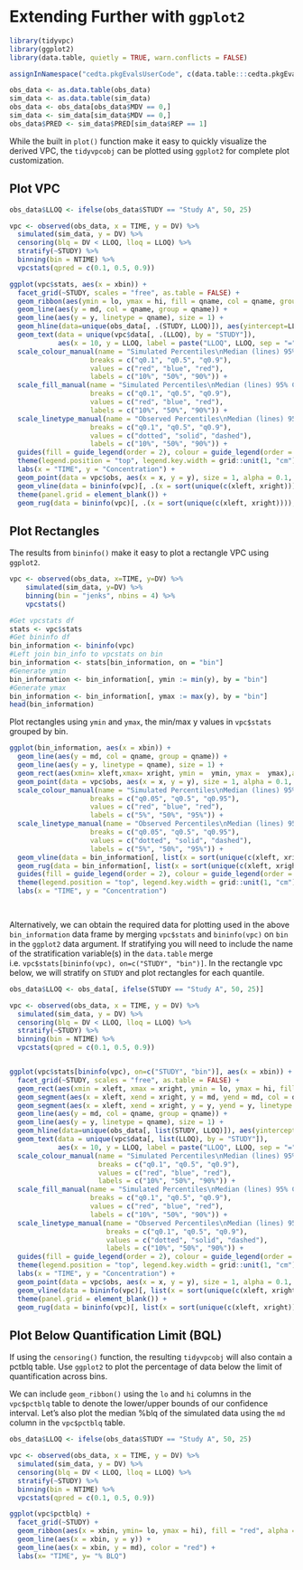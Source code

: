 # Extending Further with `ggplot2` {#ggplot2}

```r
library(tidyvpc)
library(ggplot2)
library(data.table, quietly = TRUE, warn.conflicts = FALSE)

assignInNamespace("cedta.pkgEvalsUserCode", c(data.table:::cedta.pkgEvalsUserCode, "rtvs"), "data.table")

obs_data <- as.data.table(obs_data)
sim_data <- as.data.table(sim_data)
obs_data <- obs_data[obs_data$MDV == 0,]
sim_data <- sim_data[sim_data$MDV == 0,]
obs_data$PRED <- sim_data$PRED[sim_data$REP == 1]
```

While the built in `plot()` function make it easy to quickly visualize the derived VPC, the `tidyvpcobj` can be plotted using `ggplot2` for complete plot customization.

## Plot VPC

```r
obs_data$LLOQ <- ifelse(obs_data$STUDY == "Study A", 50, 25)

vpc <- observed(obs_data, x = TIME, y = DV) %>%
  simulated(sim_data, y = DV) %>%
  censoring(blq = DV < LLOQ, lloq = LLOQ) %>%
  stratify(~STUDY) %>%
  binning(bin = NTIME) %>%
  vpcstats(qpred = c(0.1, 0.5, 0.9))

ggplot(vpc$stats, aes(x = xbin)) + 
  facet_grid(~STUDY, scales = "free", as.table = FALSE) + 
  geom_ribbon(aes(ymin = lo, ymax = hi, fill = qname, col = qname, group = qname),alpha = 0.1, col = NA) + 
  geom_line(aes(y = md, col = qname, group = qname)) +
  geom_line(aes(y = y, linetype = qname), size = 1) + 
  geom_hline(data=unique(obs_data[, .(STUDY, LLOQ)]), aes(yintercept=LLOQ), linetype="dotted", size=1) +
  geom_text(data = unique(vpc$data[, .(LLOQ), by = "STUDY"]), 
            aes(x = 10, y = LLOQ, label = paste("LLOQ", LLOQ, sep = "="), ), vjust = 1, hjust = 1) +
  scale_colour_manual(name = "Simulated Percentiles\nMedian (lines) 95% CI (areas)",
                    breaks = c("q0.1", "q0.5", "q0.9"), 
                    values = c("red", "blue", "red"), 
                    labels = c("10%", "50%", "90%")) + 
  scale_fill_manual(name = "Simulated Percentiles\nMedian (lines) 95% CI (areas)", 
                    breaks = c("q0.1", "q0.5", "q0.9"), 
                    values = c("red", "blue", "red"), 
                    labels = c("10%", "50%", "90%")) + 
  scale_linetype_manual(name = "Observed Percentiles\nMedian (lines) 95% CI (areas)", 
                    breaks = c("q0.1", "q0.5", "q0.9"), 
                    values = c("dotted", "solid", "dashed"), 
                    labels = c("10%", "50%", "90%")) + 
  guides(fill = guide_legend(order = 2), colour = guide_legend(order = 2), linetype = guide_legend(order = 1)) + 
  theme(legend.position = "top", legend.key.width = grid::unit(1, "cm")) + 
  labs(x = "TIME", y = "Concentration") + 
  geom_point(data = vpc$obs, aes(x = x, y = y), size = 1, alpha = 0.1, show.legend = FALSE) + 
  geom_vline(data = bininfo(vpc)[, .(x = sort(unique(c(xleft, xright)))), by = names(vpc$strat)],aes(xintercept = x), size = rel(0.5), col = "gray80") + 
  theme(panel.grid = element_blank()) + 
  geom_rug(data = bininfo(vpc)[, .(x = sort(unique(c(xleft, xright)))), by = names(vpc$strat)],aes(x = x), sides = "t", size = 1)


```


## Plot Rectangles

The results from `bininfo()` make it easy to plot a rectangle VPC using `ggplot2`.

```r
vpc <- observed(obs_data, x=TIME, y=DV) %>%
    simulated(sim_data, y=DV) %>%
    binning(bin = "jenks", nbins = 4) %>%
    vpcstats()

#Get vpcstats df
stats <- vpc$stats
#Get bininfo df
bin_information <- bininfo(vpc)
#Left join bin_info to vpcstats on bin
bin_information <- stats[bin_information, on = "bin"]
#Generate ymin
bin_information <- bin_information[, ymin := min(y), by = "bin"]
#Generate ymax
bin_information <- bin_information[, ymax := max(y), by = "bin"]
head(bin_information)
```


Plot rectangles using `ymin` and `ymax`, the min/max y values in `vpc$stats` grouped by bin.
```r
ggplot(bin_information, aes(x = xbin)) + 
  geom_line(aes(y = md, col = qname, group = qname)) +
  geom_line(aes(y = y, linetype = qname), size = 1) +
  geom_rect(aes(xmin= xleft,xmax= xright, ymin =  ymin, ymax =  ymax),alpha = .1, col = "black", fill = "green") +
  geom_point(data = vpc$obs, aes(x = x, y = y), size = 1, alpha = 0.1, show.legend = FALSE) + 
  scale_colour_manual(name = "Simulated Percentiles\nMedian (lines) 95% CI (areas)",
                    breaks = c("q0.05", "q0.5", "q0.95"), 
                    values = c("red", "blue", "red"), 
                    labels = c("5%", "50%", "95%")) + 
  scale_linetype_manual(name = "Observed Percentiles\nMedian (lines) 95% CI (areas)", 
                    breaks = c("q0.05", "q0.5", "q0.95"), 
                    values = c("dotted", "solid", "dashed"), 
                    labels = c("5%", "50%", "95%")) + 
  geom_vline(data = bin_information[, list(x = sort(unique(c(xleft, xright))))],aes(xintercept = x), size = rel(0.5), col = "gray80") +
  geom_rug(data = bin_information[, list(x = sort(unique(c(xleft, xright))))],aes(x = x), sides = "t", size = 1) +
  guides(fill = guide_legend(order = 2), colour = guide_legend(order = 2), linetype = guide_legend(order = 1)) + 
  theme(legend.position = "top", legend.key.width = grid::unit(1, "cm")) + 
  labs(x = "TIME", y = "Concentration")

      
```

Alternatively, we can obtain the required data for plotting used in the above `bin_information` data frame by merging `vpc$stats` and `bininfo(vpc)` on `bin` in the `ggplot2` data argument.  If stratifying you will need to include the name of the stratification variable(s) in the `data.table` merge i.e. `vpc$stats[bininfo(vpc), on=c("STUDY", "bin")]`. In the rectangle vpc below, we will stratify on `STUDY` and plot rectangles for each quantile.

```r
obs_data$LLOQ <- obs_data[, ifelse(STUDY == "Study A", 50, 25)]

vpc <- observed(obs_data, x = TIME, y = DV) %>%
  simulated(sim_data, y = DV) %>%
  censoring(blq = DV < LLOQ, lloq = LLOQ) %>%
  stratify(~STUDY) %>%
  binning(bin = NTIME) %>%
  vpcstats(qpred = c(0.1, 0.5, 0.9))


ggplot(vpc$stats[bininfo(vpc), on=c("STUDY", "bin")], aes(x = xbin)) + 
  facet_grid(~STUDY, scales = "free", as.table = FALSE) + 
  geom_rect(aes(xmin = xleft, xmax = xright, ymin = lo, ymax = hi, fill = qname, col = qname, group = qname),alpha = 0.1, col = NA) + 
  geom_segment(aes(x = xleft, xend = xright, y = md, yend = md, col = qname, group = qname)) +
  geom_segment(aes(x = xleft, xend = xright, y = y, yend = y, linetype = qname), size = 1) +
  geom_line(aes(y = md, col = qname, group = qname)) +
  geom_line(aes(y = y, linetype = qname), size = 1) + 
  geom_hline(data=unique(obs_data[, list(STUDY, LLOQ)]), aes(yintercept=LLOQ), linetype="dotted", size=1) +
  geom_text(data = unique(vpc$data[, list(LLOQ), by = "STUDY"]), 
            aes(x = 10, y = LLOQ, label = paste("LLOQ", LLOQ, sep = "="), ), vjust = 1, hjust = 1) +
  scale_colour_manual(name = "Simulated Percentiles\nMedian (lines) 95% CI (areas)",
                      breaks = c("q0.1", "q0.5", "q0.9"), 
                      values = c("red", "blue", "red"), 
                      labels = c("10%", "50%", "90%")) + 
  scale_fill_manual(name = "Simulated Percentiles\nMedian (lines) 95% CI (areas)", 
                    breaks = c("q0.1", "q0.5", "q0.9"), 
                    values = c("red", "blue", "red"), 
                    labels = c("10%", "50%", "90%")) + 
  scale_linetype_manual(name = "Observed Percentiles\nMedian (lines) 95% CI (areas)", 
                        breaks = c("q0.1", "q0.5", "q0.9"), 
                        values = c("dotted", "solid", "dashed"), 
                        labels = c("10%", "50%", "90%")) + 
  guides(fill = guide_legend(order = 2), colour = guide_legend(order = 2), linetype = guide_legend(order = 1)) + 
  theme(legend.position = "top", legend.key.width = grid::unit(1, "cm")) + 
  labs(x = "TIME", y = "Concentration") + 
  geom_point(data = vpc$obs, aes(x = x, y = y), size = 1, alpha = 0.1, show.legend = FALSE) + 
  geom_vline(data = bininfo(vpc)[, list(x = sort(unique(c(xleft, xright)))), by = names(vpc$strat)],aes(xintercept = x), size = rel(0.5), col = "gray80") + 
  theme(panel.grid = element_blank()) + 
  geom_rug(data = bininfo(vpc)[, list(x = sort(unique(c(xleft, xright)))), by = names(vpc$strat)],aes(x = x), sides = "t", size = 1)

```


## Plot Below Quantification Limit (BQL) 

If using the `censoring()` function, the resulting `tidyvpcobj` will also contain a pctblq table. Use `ggplot2` to plot the percentage of data below the limit of quantification across bins. 

We can include `geom_ribbon()` using the `lo` and `hi` columns in the `vpc$pctblq` table to denote the lower/upper bounds of our confidence interval. Let's also plot the median %blq of the simulated data using the `md` column in the `vpc$pctblq` table.

```r
obs_data$LLOQ <- ifelse(obs_data$STUDY == "Study A", 50, 25)

vpc <- observed(obs_data, x = TIME, y = DV) %>%
  simulated(sim_data, y = DV) %>%
  censoring(blq = DV < LLOQ, lloq = LLOQ) %>%
  stratify(~STUDY) %>%
  binning(bin = NTIME) %>%
  vpcstats(qpred = c(0.1, 0.5, 0.9))

ggplot(vpc$pctblq) + 
  facet_grid(~STUDY) +
  geom_ribbon(aes(x = xbin, ymin= lo, ymax = hi), fill = "red", alpha = .2) + 
  geom_line(aes(x = xbin, y = y)) + 
  geom_line(aes(x = xbin, y = md), color = "red") + 
  labs(x= "TIME", y= "% BLQ")
```